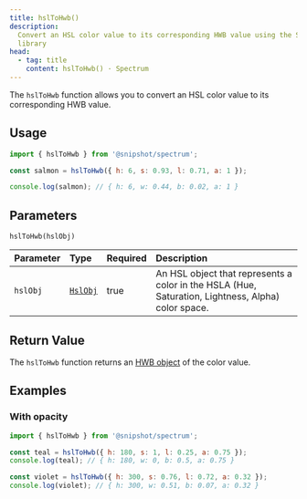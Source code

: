 ```yaml
---
title: hslToHwb()
description:
  Convert an HSL color value to its corresponding HWB value using the Spectrum
  library
head:
  - tag: title
    content: hslToHwb() · Spectrum
---
```



[<Icon name="github" size='1.5rem' color="var(--github-icon-color)" />](https://github.com/Linkerin/spectrum/blob/main/src/methods/hslToHwb.ts)

The `hslToHwb` function allows you to convert an HSL color value to its
corresponding HWB value.

## Usage

```js
import { hslToHwb } from '@snipshot/spectrum';

const salmon = hslToHwb({ h: 6, s: 0.93, l: 0.71, a: 1 });

console.log(salmon); // { h: 6, w: 0.44, b: 0.02, a: 1 }
```

## Parameters

`hslToHwb(hslObj)`

| Parameter | Type                           | Required | Description                                                                                        |
| :-------- | :----------------------------- | :------- | :------------------------------------------------------------------------------------------------- |
| `hslObj`  | [`HslObj`](/docs/types#hslobj) | true     | An HSL object that represents a color in the HSLA (Hue, Saturation, Lightness, Alpha) color space. |

## Return Value

The `hslToHwb` function returns an [HWB object](/docs/types#hwbobj) of the color
value.

## Examples

### With opacity

```js
import { hslToHwb } from '@snipshot/spectrum';

const teal = hslToHwb({ h: 180, s: 1, l: 0.25, a: 0.75 });
console.log(teal); // { h: 180, w: 0, b: 0.5, a: 0.75 }

const violet = hslToHwb({ h: 300, s: 0.76, l: 0.72, a: 0.32 });
console.log(violet); // { h: 300, w: 0.51, b: 0.07, a: 0.32 }
```
